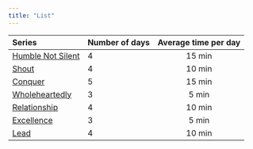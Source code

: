 ```yaml
---
title: "List"
---
```






| Series | Number of days | Average time per day |
|:------------------- |:-- |:----:|
| [Humble Not Silent](humble_not_silent.html) | 4 | 15 min |
| [Shout](Shout.html) | 4 | 10 min |
| [Conquer](Conquer.html) | 5 | 15 min |
| [Wholeheartedly](wholeheartedly.html) | 3 | 5 min |
| [Relationship](Relationship.html) | 4 | 10 min |
| [Excellence](Excellence.html) | 3 | 5 min |
| [Lead](Lead.html) | 4 | 10 min |